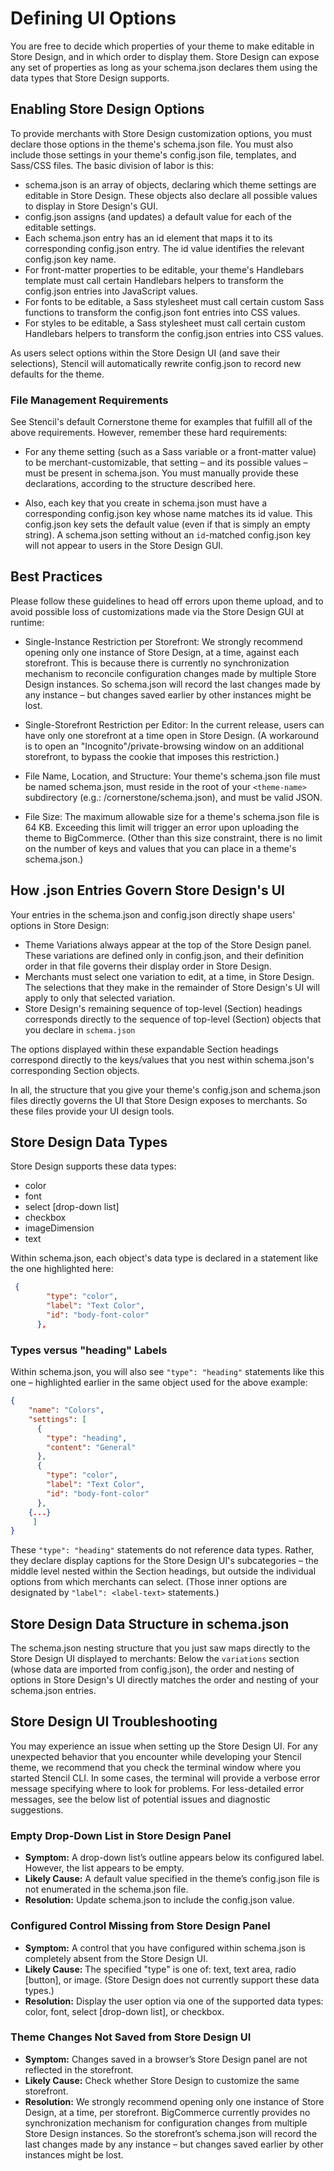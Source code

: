 # Defining UI Options

 

You are free to decide which properties of your theme to make editable in Store Design, and in which order to display them. Store Design can expose any set of properties as long as your <span class="fn">schema.json</span> declares them using the data types that Store Design supports.

## Enabling Store Design Options

To provide merchants with Store Design customization options, you must declare those options in the theme's <span class="fn">schema.json file</span>. You must also include those settings in your theme's <span class="fn">config.json</span> file, templates, and Sass/CSS files. The basic division of labor is this:
* <span class="fn">schema.json</span> is an array of objects, declaring which theme settings are editable in Store Design. These objects also declare all possible values to display in Store Design's GUI.
* <span class="fn">config.json</span> assigns (and updates) a default value for each of the editable settings.
* Each <span class="fn">schema.json</span> entry has an id element that maps it to its corresponding config.json entry. The id value identifies the relevant config.json key name.
* For front-matter properties to be editable, your theme's Handlebars template must call certain Handlebars helpers to transform the config.json entries into JavaScript values.
* For fonts to be editable, a Sass stylesheet must call certain custom Sass functions to transform the <span class="fn">config.json</span> font entries into CSS values.
* For styles to be editable, a Sass stylesheet must call certain custom Handlebars helpers to transform the <span class="fn">config.json</span> entries into CSS values.

As users select options within the Store Design UI (and save their selections), Stencil will automatically rewrite <span class="fn">config.json</span> to record new defaults for the theme.

### File Management Requirements

See Stencil's default Cornerstone theme for examples that fulfill all of the above requirements. However, remember these hard requirements:

* For any theme setting (such as a Sass variable or a front-matter value) to be merchant-customizable,
that setting – and its possible values – must be present in <span class="fn">schema.json</span>. You must manually provide these declarations, according to the structure described here.

* Also, each key that you create in schema.json must have a corresponding <span class="fn">config.json</span> key whose name matches its id value. This <span class="fn">config.json</span> key sets the default value (even if that is simply an empty string). A <span class="fn">schema.json</span> setting without an `id`-matched <span class="fn">config.json</span> key will not appear to users in the Store Design GUI.

## Best Practices

Please follow these guidelines to head off errors upon theme upload, and to avoid possible loss of customizations made via the Store Design GUI at runtime:

* Single-Instance Restriction per Storefront: We strongly recommend opening only one instance of Store Design, at a time, against each storefront. This is because there is currently no synchronization mechanism to reconcile configuration changes made by multiple Store Design instances. So <span class="fn">schema.json</span> will record the last changes made by any instance – but changes saved earlier by other instances might be lost.

* Single-Storefront Restriction per Editor: In the current release, users can have only one storefront at a time open in Store Design. (A workaround is to open an "Incognito"/private-browsing window on an additional storefront, to bypass the cookie that imposes this restriction.)

* File Name, Location, and Structure: Your theme's <span class="fn">schema.json</span> file must be named schema.json, must reside in the root of your `<theme-name>` subdirectory (e.g.: <span class="fp">/cornerstone/schema.json</span>), and must be valid JSON.

* File Size: The maximum allowable size for a theme's <span class="fn">schema.json</span> file is 64 KB. Exceeding this limit will trigger an error upon uploading the theme to BigCommerce. (Other than this size constraint, there is no limit on the number of keys and values that you can place in a theme's <span class="fn">schema.json</span>.)

## How .json Entries Govern Store Design's UI

Your entries in the <span class="fn">schema.json</span> and <span class="fn">config.json</span> directly shape users' options in Store Design:
* Theme Variations always appear at the top of the Store Design panel. These variations are defined only in <span class="fn">config.json</span>, and their definition order in that file governs their display order in Store Design.
* Merchants must select one variation to edit, at a time, in Store Design. The selections that they make in the remainder of Store Design's UI will apply to only that selected variation.
* Store Design's remaining sequence of top-level (Section) headings corresponds directly to the sequence of top-level (Section) objects that you declare in `schema.json`

The options displayed within these expandable Section headings correspond directly to the keys/values that you nest within <span class="fn">schema.json</span>'s corresponding Section objects.

In all, the structure that you give your theme's <span class="fn">config.json</span> and <span class="fn">schema.json</span> files directly governs the UI that Store Design exposes to merchants. So these files provide your UI design tools.

## Store Design Data Types

Store Design supports these data types:
* color
* font
* select [drop-down list]
* checkbox
* imageDimension
* text

Within <span class="fn">schema.json</span>, each object's data type is declared in a statement like the one highlighted here:

```json filename="Example object data type declaration schema.json" showLineNumbers
 {
        "type": "color",
        "label": "Text Color",
        "id": "body-font-color"
      },
```

### Types versus "heading" Labels

Within <span class="fn">schema.json</span>, you will also see `"type": "heading"` statements like this one – highlighted earlier in the same object used for the above example:

```json filename="'Heading' type settings schema.json" showLineNumbers highlightLines=[[5]]
{
    "name": "Colors",
    "settings": [
      {
        "type": "heading",
        "content": "General"
      },
      {
        "type": "color",
        "label": "Text Color",
        "id": "body-font-color"
      },
    {...}
     ]
}
```

These `"type": "heading"` statements do not reference data types. Rather, they declare display captions for the Store Design UI's subcategories – the middle level nested within the Section headings, but outside the individual options from which merchants can select. (Those inner options are designated by `"label": <label-text>` statements.)

## Store Design Data Structure in <span class="fn">schema.json</span> 

The <span class="fn">schema.json</span> nesting structure that you just saw maps directly to the Store Design UI displayed to merchants: Below the `variations` section (whose data are imported from <span class="fn">config.json</span>), the order and nesting of options in Store Design's UI directly matches the order and nesting of your <span class="fn">schema.json</span> entries.

## Store Design UI Troubleshooting

You may experience an issue when setting up the Store Design UI. For any unexpected behavior that you encounter while developing your Stencil theme, we recommend that you check the terminal window where you started Stencil CLI. In some cases, the terminal will provide a verbose error message specifying where to look for problems. For less-detailed error messages, see the below list of potential issues and diagnostic suggestions.

### Empty Drop-Down List in Store Design Panel

* **Symptom:** A drop-down list’s outline appears below its configured label. However, the list appears to be empty.
* **Likely Cause:** A default value specified in the theme’s config.json file is not enumerated in the schema.json file.
* **Resolution:** Update schema.json to include the config.json value.

### Configured Control Missing from Store Design Panel
* **Symptom:** A control that you have configured within schema.json is completely absent from the Store Design UI.
* **Likely Cause:** The specified "type" is one of: text, text area, radio [button], or image. (Store Design does not currently support these data types.)
* **Resolution:** Display the user option via one of the supported data types: color, font, select [drop-down list], or checkbox.

### Theme Changes Not Saved from Store Design UI
* **Symptom:** Changes saved in a browser’s Store Design panel are not reflected in the storefront.
* **Likely Cause:** Check whether Store Design to customize the same storefront.
* **Resolution:** We strongly recommend opening only one instance of Store Design, at a time, per storefront. BigCommerce currently provides no synchronization mechanism for configuration changes from multiple Store Design instances. So the storefront’s schema.json will record the last changes made by any instance – but changes saved earlier by other instances might be lost.
